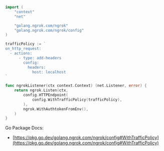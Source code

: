 ```go
import (
	"context"
	"net"

	"golang.ngrok.com/ngrok"
	"golang.ngrok.com/ngrok/config"
)

trafficPolicy := `
on_http_request:
  - actions:
      - type: add-headers
        config:
          headers:
            host: localhost
`

func ngrokListener(ctx context.Context) (net.Listener, error) {
	return ngrok.Listen(ctx,
		config.HTTPEndpoint(
			config.WithTrafficPolicy(trafficPolicy),
		),
		ngrok.WithAuthtokenFromEnv(),
	)
}
```

Go Package Docs:

- [https://pkg.go.dev/golang.ngrok.com/ngrok/config#WithTrafficPolicy](https://pkg.go.dev/golang.ngrok.com/ngrok/config#WithTrafficPolicy)
